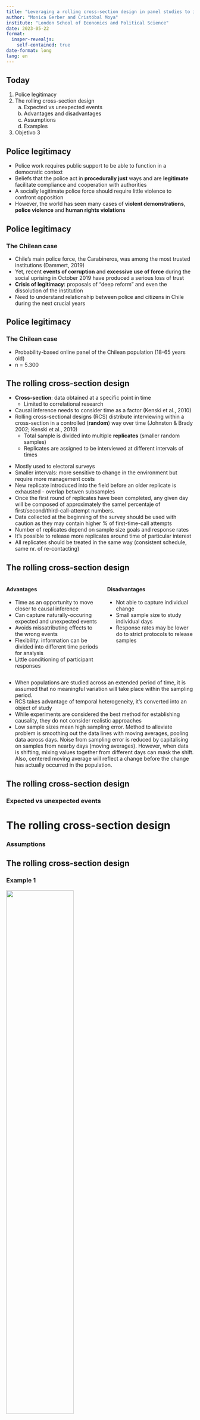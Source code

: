 ```yaml
---
title: "Leveraging a rolling cross-section design in panel studies to investigate police legitimacy"
author: "Monica Gerber and Cristóbal Moya"
institute: "London School of Economics and Political Science"
date: 2023-05-22
format: 
  insper-revealjs:
    self-contained: true
date-format: long
lang: en
---
```


## Today

1. Police legitimacy
2. The rolling cross-section design
    a. Expected vs unexpected events
    b. Advantages and disadvantages
    c. Assumptions
    d. Examples
3. Objetivo 3


## Police legitimacy

- Police work requires public support to be able to function in a democratic context
- Beliefs that the police act in **procedurally just** ways and are **legitimate** facilitate compliance and cooperation with authorities
- A socially legitimate police force should require little violence to confront opposition
- However, the world has seen many cases of **violent demonstrations**, **police violence** and **human rights violations**

## Police legitimacy
### The Chilean case

- Chile's main police force, the Carabineros, was among the most trusted institutions (Dammert, 2019)
- Yet, recent **events of corruption** and **excessive use of force** during the social uprising in October 2019 have produced a serious loss of trust
- **Crisis of legitimacy**: proposals of "deep reform" and even the dissolution of the institution
- Need to understand relationship between police and citizens in Chile during the next crucial years

## Police legitimacy
### The Chilean case

- Probability-based online panel of the Chilean population (18-65 years old)
- n = 5.300


## The rolling cross-section design 

- **Cross-section**: data obtained at a specific point in time
    - Limited to correlational research
- Causal inference needs to consider time as a factor (Kenski et al., 2010)
- Rolling cross-sectional designs (RCS) distribute interviewing within a cross-section in a controlled (**random**) way over time (Johnston & Brady 2002; Kenski et al., 2010)
    - Total sample is divided into multiple **replicates** (smaller random samples)
    - Replicates are assigned to be interviewed at different intervals of times

::: notes
- Mostly used to electoral surveys
- Smaller intervals: more sensitive to change in the environment but require more management costs 
- New replicate introduced into the field before an older replicate is exhausted - overlap betwen subsamples 
- Once the first round of replicates have been completed, any given day will be composed of approximately the samel percentaje of first/second/third-call-attempt numbers.
- Data collected at the beginning of the survey should be used with caution as they may contain higher % of first-time-call attempts
- Number of replicates depend on sample size goals and response rates
- It's possible to release more replicates around time of particular interest
- All replicates should be treated in the same way (consistent schedule, same nr. of re-contacting)
:::

## The rolling cross-section design

:::: {.columns}
::: {.column}
#### Advantages
- Time as an opportunity to move closer to causal inference
- Can capture naturally-occuring expected and unexpected events
- Avoids missatributing effects to the wrong events
- Flexibility: information can be divided into different time periods for analysis
- Little conditioning of participant responses
:::

::: {.column}
#### Disadvantages
- Not able to capture individual change
- Small sample size to study individual days
- Response rates may be lower do to strict protocols to release samples
:::

::::

::: notes
- When populations are studied across an extended period of time, it is assumed that no meaningful variation will take place within the sampling period. 
- RCS takes advantage of temporal heterogeneity, it's converted into an object of study
- While experiments are considered the best method for establishing causality, they do not consider realistic approaches 
- Low sample sizes mean high sampling error. Method to alleviate problem is smoothing out the data lines with moving averages, pooling data across days. Noise from sampling error is reduced by capitalising on samples from nearby days (moving averages). However, when data is shifting, mixing values together from different days can mask the shift. Also, centered moving average will reflect a change before the change has actually occurred in the population. 
:::

## The rolling cross-section design
### Expected vs unexpected events

# The rolling cross-section design
### Assumptions




## The rolling cross-section design
### Example 1

<img src="C:/Users/Moni/Documents/GitHub/2023_presentation_rcs/output/images/iraq.png"  height="60%" width="60%">

## The rolling cross-section design
### Example 2

<img src="C:/Users/Moni/Documents/GitHub/2023_presentation_rcs/output/images/women.png"  height="60%" width="60%">

::: aside

Figure from [Jiménez-Sánchez et al., 2022](https://allisonhorst.com)

:::



## The rolling cross-section design in the context of a panel design

- **Panel studies**: individuals are interviewed at two or more points in time  
    - Generally better than cross-sectional designs for causal inference (Kenski et al., 2010)
    - Possible to make inferences about changes in attitudes or behaviours at the individual level (RCS by itself is not able to capture change)

::: notes
- Disadvantage of panel studies: expensive, mortality makes the study less generalizable.
- Repeated interviewing may sensitize individuals to the concepts and methods of the study
- Towards the end of an RCS study, new data may not be useful. Researcher wants to have each interval of time containing data with similar proportions of cases derived from first/second/third call attempts (same with beginning of RCS) 
:::


## A rolling cross-section panel design


### Panel 

- the design


